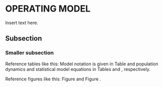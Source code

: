 # OPERATING MODEL

Insert text here.

## Subsection

### Smaller subsection
Reference tables like this: Model notation is given in Table \ref{tab:SISCALnotation} and 
population dynamics and statistical model equations in Tables 
\ref{tab:procObsModelEqns} and \ref{tab:statModelEqns}, respectively.

Reference figures like this: Figure \ref{fig:rnorm} and Figure \ref{fig:likProfM}.
